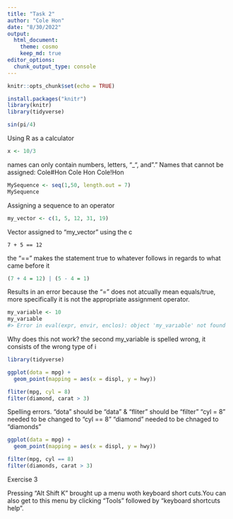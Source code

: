 ```yaml
---
title: "Task 2"
author: "Cole Hon"
date: "8/30/2022"
output: 
  html_document:
    theme: cosmo
    keep_md: true
editor_options: 
  chunk_output_type: console
---
```


```r
knitr::opts_chunk$set(echo = TRUE)
```

```r
install.packages("knitr")
library(knitr)
library(tidyverse)
```

```r
sin(pi/4)
```
Using R as a calculator

```r
x <- 10/3

```
names can only contain numbers, letters, "_", and "."
Names that cannot be assigned:
Cole#Hon
Cole Hon
Cole!Hon



```r
MySequence <- seq(1,50, length.out = 7)
MySequence
```
Assigning a sequence to an operator


```r
my_vector <- c(1, 5, 12, 31, 19)

```
Vector assigned to "my_vector" using the c



```rDeterming
7 + 5 == 12

```
the "==" makes the statement true to whatever follows in regards to what came before it

```r
(7 + 4 = 12) | (5 - 4 = 1)
```
Results in an error because the "=" does not atcually mean equals/true, more specifically it is not the appropriate assignment operator. 

```r
my_variable <- 10
my_varıable
#> Error in eval(expr, envir, enclos): object 'my_varıable' not found

```
Why does this not work?
the second my_variable is spelled wrong, it consists of the wrong type of i


```r
library(tidyverse)

ggplot(dota = mpg) + 
  geom_point(mapping = aes(x = displ, y = hwy))

fliter(mpg, cyl = 8)
filter(diamond, carat > 3)
```

Spelling errors. "dota" should be "data" & "fliter" should be "filter"
"cyl = 8" needed to be changed to "cyl == 8"
"diamond" needed to be chnaged to "diamonds"


```r

ggplot(data = mpg) +
  geom_point(mapping = aes(x = displ, y = hwy))

filter(mpg, cyl == 8)
filter(diamonds, carat > 3)
```

Exercise 3

Pressing "Alt Shift K" brought up a menu woth keyboard short cuts.You can also get to this menu by clicking "Tools" followed by "keyboard shortcuts help".


